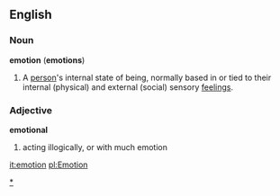 ==English==

===Noun===
'''emotion''' ('''emotions''')
#A [[person]]'s internal state of being, normally based in or tied to their internal (physical) and external (social) sensory [[feeling]]s.

===Adjective===
'''emotional'''
#acting illogically, or with much emotion

{{wikipedia}}

[[Category:Emotions|*]]

[[it:emotion]]
[[pl:Emotion]]